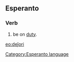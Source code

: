 ==Esperanto==
===Verb===
# be on [[duty]].

[[eo:deĵori]]
[[Category:Esperanto language]]
{{Universala Vortaro}}